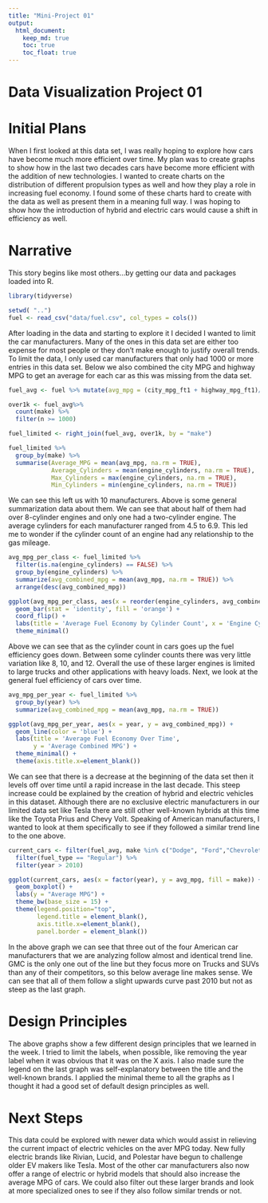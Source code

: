 ```yaml
---
title: "Mini-Project 01"
output: 
  html_document:
    keep_md: true
    toc: true
    toc_float: true
---
```


# Data Visualization Project 01

# Initial Plans

When I first looked at this data set, I was really hoping to explore how cars have become much more efficient over time. My plan was to create graphs to show how in the last two decades cars have become more efficient with the addition of new technologies. I wanted to create charts on the distribution of different propulsion types as well and how they play a role in increasing fuel economy. I found some of these charts hard to create with the data as well as present them in a meaning full way. I was hoping to show how the introduction of hybrid and electric cars would cause a shift in efficiency as well.

# Narrative

This story begins like most others...by getting our data and packages loaded into R.

```r
library(tidyverse)

setwd( "..")
fuel <- read_csv("data/fuel.csv", col_types = cols())
```
After loading in the data and starting to explore it I decided I wanted to limit the car manufacturers. Many of the ones in this data set are either too expense for most people or they don't make enough to justify overall trends. To limit the data, I only used car manufacturers that only had 1000 or more entries in this data set. Below we also combined the city MPG and highway MPG to get an average for each car as this was missing from the data set.

```r

fuel_avg <- fuel %>% mutate(avg_mpg = (city_mpg_ft1 + highway_mpg_ft1)/2)

over1k <- fuel_avg%>%
  count(make) %>%
  filter(n >= 1000)

fuel_limited <- right_join(fuel_avg, over1k, by = "make")

fuel_limited %>%
  group_by(make) %>%
  summarise(Average_MPG = mean(avg_mpg, na.rm = TRUE),
            Average_Cylinders = mean(engine_cylinders, na.rm = TRUE),
            Max_Cylinders = max(engine_cylinders, na.rm = TRUE),
            Min_Cylinders = min(engine_cylinders, na.rm = TRUE))

```

We can see this left us with 10 manufacturers. Above is some general summarization data about them. We can see that about half of them had over 8-cylinder engines and only one had a two-cylinder engine. The average cylinders for each manufacturer ranged from 4.5 to 6.9. This led me to wonder if the cylinder count of an engine had any relationship to the gas mileage.


```r
avg_mpg_per_class <- fuel_limited %>%
  filter(is.na(engine_cylinders) == FALSE) %>%
  group_by(engine_cylinders) %>%
  summarize(avg_combined_mpg = mean(avg_mpg, na.rm = TRUE)) %>%
  arrange(desc(avg_combined_mpg))

ggplot(avg_mpg_per_class, aes(x = reorder(engine_cylinders, avg_combined_mpg), y = avg_combined_mpg)) +
  geom_bar(stat = 'identity', fill = 'orange') +
  coord_flip() +
  labs(title = 'Average Fuel Economy by Cylinder Count', x = 'Engine Cylinders', y = 'Average Combined MPG') +
  theme_minimal()
```
Above we can see that as the cylinder count in cars goes up the fuel efficiency goes down. Between some cylinder counts there was very little variation like 8, 10, and 12. Overall the use of these larger engines is limited to large trucks and other applications with heavy loads. Next, we look at the general fuel efficiency of cars over time.

```r
avg_mpg_per_year <- fuel_limited %>%
  group_by(year) %>%
  summarize(avg_combined_mpg = mean(avg_mpg, na.rm = TRUE))

ggplot(avg_mpg_per_year, aes(x = year, y = avg_combined_mpg)) +
  geom_line(color = 'blue') +
  labs(title = 'Average Fuel Economy Over Time',
       y = 'Average Combined MPG') +
  theme_minimal() +
  theme(axis.title.x=element_blank())

```
We can see that there is a decrease at the beginning of the data set then it levels off over time until a rapid increase in the last decade. This steep increase could be explained by the creation of hybrid and electric vehicles in this dataset. Although there are no exclusive electric manufacturers in our limited data set like Tesla there are still other well-known hybrids at this time like the Toyota Prius and Chevy Volt. Speaking of American manufacturers, I wanted to look at them specifically to see if they followed a similar trend line to the one above.


```r
current_cars <- filter(fuel_avg, make %in% c("Dodge", "Ford","Chevrolet","GMC")) %>%
  filter(fuel_type == "Regular") %>%
  filter(year > 2010)

ggplot(current_cars, aes(x = factor(year), y = avg_mpg, fill = make)) +
  geom_boxplot() +
  labs(y = "Average MPG") +
  theme_bw(base_size = 15) +
  theme(legend.position="top",
        legend.title = element_blank(),
        axis.title.x=element_blank(),
        panel.border = element_blank())
```

In the above graph we can see that three out of the four American car manufacturers that we are analyzing follow almost and identical trend line. GMC is the only one out of the line but they focus more on Trucks and SUVs than any of their competitors, so this below average line makes sense. We can see that all of them follow a slight upwards curve past 2010 but not as steep as the last graph.



# Design Principles

The above graphs show a few different design principles that we learned in the week. I tried to limit the labels, when possible, like removing the year label when it was obvious that it was on the X axis. I also made sure the legend on the last graph was self-explanatory between the title and the well-known brands. I applied the minimal theme to all the graphs as I thought it had a good set of default design principles as well.

# Next Steps

This data could be explored with newer data which would assist in relieving the current impact of electric vehicles on the aver MPG today. New fully electric brands like Rivian, Lucid, and Polestar have begun to challenge older EV makers like Tesla. Most of the other car manufacturers also now offer a range of electric or hybrid models that should also increase the average MPG of cars. We could also filter out these larger brands and look at more specialized ones to see if they also follow similar trends or not.

